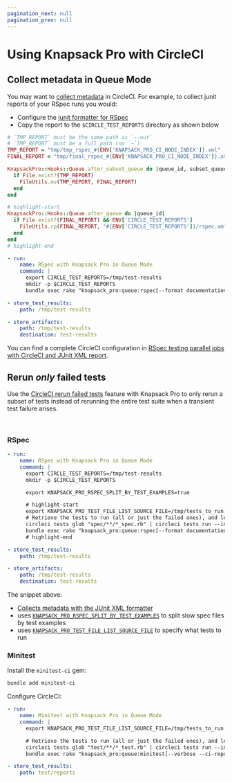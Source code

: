 ```yaml
---
pagination_next: null
pagination_prev: null
---
```



# Using Knapsack Pro with CircleCI

## Collect metadata in Queue Mode

You may want to [collect metadata](https://circleci.com/docs/collect-test-data/#metadata-collection-in-custom-test-steps) in CircleCI. For example, to collect junit reports of your RSpec runs you would:

- Configure the [junit formatter for RSpec](rspec.mdx#queue-mode)
- Copy the report to the `$CIRCLE_TEST_REPORTS` directory as shown below

<Tabs>
<TabItem value="RSpec">

```ruby title="spec_helper.rb or rails_helper.rb"
# `TMP_REPORT` must be the same path as `--out`
# `TMP_REPORT` must be a full path (no `~`)
TMP_REPORT = "tmp/tmp_rspec_#{ENV['KNAPSACK_PRO_CI_NODE_INDEX']}.xml"
FINAL_REPORT = "tmp/final_rspec_#{ENV['KNAPSACK_PRO_CI_NODE_INDEX']}.xml"

KnapsackPro::Hooks::Queue.after_subset_queue do |queue_id, subset_queue_id|
  if File.exist?(TMP_REPORT)
    FileUtils.mv(TMP_REPORT, FINAL_REPORT)
  end
end

# highlight-start
KnapsackPro::Hooks::Queue.after_queue do |queue_id|
  if File.exist?(FINAL_REPORT) && ENV['CIRCLE_TEST_REPORTS']
    FileUtils.cp(FINAL_REPORT, "#{ENV['CIRCLE_TEST_REPORTS']}/rspec.xml")
  end
end
# highlight-end
```

</TabItem>
<TabItem value="CircleCI">

```yaml title=".circleci/config.yml"
- run:
    name: RSpec with Knapsack Pro in Queue Mode
    command: |
      export CIRCLE_TEST_REPORTS=/tmp/test-results
      mkdir -p $CIRCLE_TEST_REPORTS
      bundle exec rake "knapsack_pro:queue:rspec[--format documentation --format RspecJunitFormatter --out tmp/rspec.xml]"

- store_test_results:
    path: /tmp/test-results

- store_artifacts:
    path: /tmp/test-results
    destination: test-results
```

</TabItem>
</Tabs>

You can find a complete CircleCI configuration in [RSpec testing parallel jobs with CircleCI and JUnit XML report](https://docs.knapsackpro.com/2021/rspec-testing-parallel-jobs-with-circleci-and-junit-xml-report).

## Rerun _only_ failed tests

Use the [CircleCI rerun failed tests](https://circleci.com/docs/rerun-failed-tests/) feature with Knapsack Pro to only rerun a subset of tests instead of rerunning the entire test suite when a transient test failure arises.

<YouTube src="https://www.youtube.com/embed/9WEsUosgTGw" />

<br />

### RSpec

```yaml title=".circleci/config.yml"
- run:
    name: RSpec with Knapsack Pro in Queue Mode
    command: |
      export CIRCLE_TEST_REPORTS=/tmp/test-results
      mkdir -p $CIRCLE_TEST_REPORTS

      export KNAPSACK_PRO_RSPEC_SPLIT_BY_TEST_EXAMPLES=true

      # highlight-start
      export KNAPSACK_PRO_TEST_FILE_LIST_SOURCE_FILE=/tmp/tests_to_run.txt
      # Retrieve the tests to run (all or just the failed ones), and let Knapsack Pro split them optimally.
      circleci tests glob "spec/**/*_spec.rb" | circleci tests run --index 0 --total 1 --command ">$KNAPSACK_PRO_TEST_FILE_LIST_SOURCE_FILE xargs -n1 echo" --verbose
      bundle exec rake "knapsack_pro:queue:rspec[--format documentation --format RspecJunitFormatter --out tmp/rspec.xml]"
      # highlight-end

- store_test_results:
    path: /tmp/test-results

- store_artifacts:
    path: /tmp/test-results
    destination: test-results
```

The snippet above:

- [Collects metadata with the JUnit XML formatter](#collect-metadata-in-queue-mode)
- uses [`KNAPSACK_PRO_RSPEC_SPLIT_BY_TEST_EXAMPLES`](split-by-test-examples.mdx) to split slow spec files by test examples
- uses [`KNAPSACK_PRO_TEST_FILE_LIST_SOURCE_FILE`](reference.md#knapsack_pro_test_file_list_source_file) to specify what tests to run

### Minitest

Install the `minitest-ci` gem:

```bash
bundle add minitest-ci
```

Configure CircleCI:

```yaml title=".circleci/config.yml"
- run:
    name: Minitest with Knapsack Pro in Queue Mode
    command: |
      export KNAPSACK_PRO_TEST_FILE_LIST_SOURCE_FILE=/tmp/tests_to_run.txt

      # Retrieve the tests to run (all or just the failed ones), and let Knapsack Pro split them optimally.
      circleci tests glob "test/**/*_test.rb" | circleci tests run --index 0 --total 1 --command ">$KNAPSACK_PRO_TEST_FILE_LIST_SOURCE_FILE xargs -n1 echo" --verbose
      bundle exec rake "knapsack_pro:queue:minitest[--verbose --ci-report --no-ci-clean]"

- store_test_results:
    path: test/reports
```

